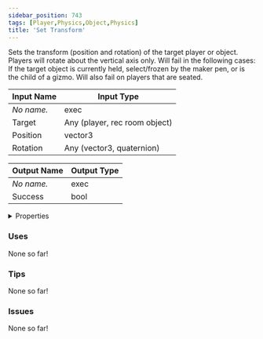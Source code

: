 ```yaml
---
sidebar_position: 743
tags: [Player,Physics,Object,Physics]
title: 'Set Transform'
---
```


Sets the transform (position and rotation) of the target player or object. Players will rotate about the vertical axis only. Will fail in the following cases: If the target object is currently held, select/frozen by the maker pen, or is the child of a gizmo. Will also fail on players that are seated.



<DocusaurusSvg />

| Input Name | Input Type |
|-----------|-----------|
| *No name.* | exec |
| Target | Any (player, rec room object) |
| Position | vector3 |
| Rotation | Any (vector3, quaternion) |

| Output Name | Output Type |
|-----------|-----------|
| *No name.* | exec |
| Success | bool |


<details>
  <summary>Properties</summary>
  <div>
    <div>
    <table>
      <thead>
        <tr>
          <th>Is beta required?</th>
          <th>No</th>
        </tr>
        <tr>
          <th>Is this chip a trolling risk?</th>
          <th>No</th>
        </tr>
        <tr>
          <th>Is this chip a role assignment risk?</th>
          <th>No</th>
        </tr>
        <tr>
          <th>Chip UUID</th>
          <th>6873f341-1ae8-4ddd-9f8c-892a977ef974</th>
        </tr>
        <tr>
          <th>Room availability</th>
          <th>Available everywhere</th>
        </tr>
      </thead>
    </table>
    </div>
  </div>
</details>

### Uses

None so far!

### Tips

None so far!

### Issues

None so far!